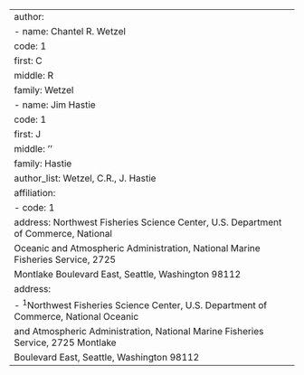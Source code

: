 ---
author:
  - name: Chantel R. Wetzel
    code: 1
    first: C
    middle: R
    family: Wetzel
  - name: Jim Hastie
    code: 1
    first: J
    middle: ''
    family: Hastie
author_list: Wetzel, C.R., J. Hastie
affiliation:
  - code: 1
    address: Northwest Fisheries Science Center, U.S. Department of Commerce, National
      Oceanic and Atmospheric Administration, National Marine Fisheries Service, 2725
      Montlake Boulevard East, Seattle, Washington 98112
address:
  - ^1^Northwest Fisheries Science Center, U.S. Department of Commerce, National Oceanic
    and Atmospheric Administration, National Marine Fisheries Service, 2725 Montlake
    Boulevard East, Seattle, Washington 98112
---